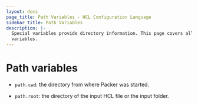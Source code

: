 ```yaml
---
layout: docs
page_title: Path Variables - HCL Configuration Language
sidebar_title: Path Variables
description: |-
  Special variables provide directory information. This page covers all path
  variables.
---
```


# Path variables

- `path.cwd`: the directory from where Packer was started.

- `path.root`: the directory of the input HCL file or the input folder.
